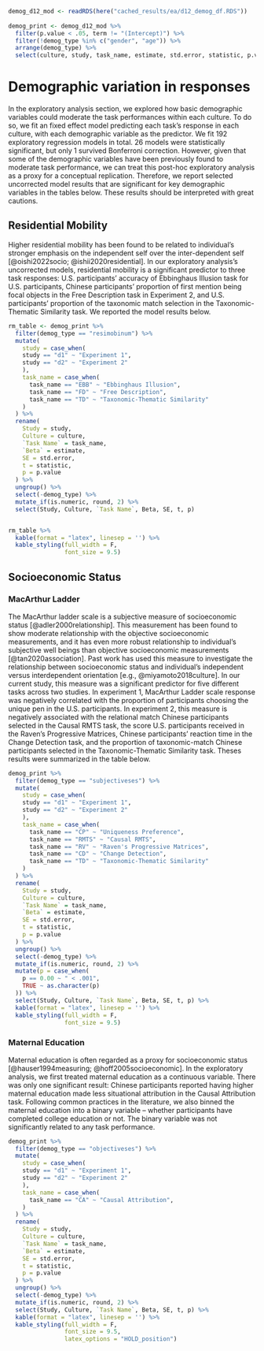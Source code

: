 ```r
demog_d12_mod <- readRDS(here("cached_results/ea/d12_demog_df.RDS"))
 
demog_print <- demog_d12_mod %>% 
  filter(p.value < .05, term != "(Intercept)") %>%
  filter(!demog_type %in% c("gender", "age")) %>% 
  arrange(demog_type) %>% 
  select(culture, study, task_name, estimate, std.error, statistic, p.value)
```


# Demographic variation in responses 

In the exploratory analysis section, we explored how basic demographic variables could moderate the task performances within each culture. To do so, we fit an fixed effect model predicting each task's response in each culture, with each demographic variable as the predictor. We fit 192 exploratory regression models in total. 26 models were statistically significant, but only 1 survived Bonferroni correction. However, given that some of the demographic variables have been previously found to moderate task performance, we can  treat this post-hoc exploratory analysis as a proxy for a conceptual replication. Therefore, we report selected uncorrected model results that are significant for key demographic variables in the tables below. These results should be interpreted with great cautions. 


## Residential Mobility 

Higher residential mobility has been found to be related to individual's stronger emphasis on the independent self over the inter-dependent self [@oishi2022socio; @ishii2020residential]. In our exploratory analysis's uncorrected models, residential mobility is a significant predictor to three task responses: U.S. participants' accuracy of Ebbinghaus Illusion task for U.S. participants, Chinese participants' proportion of first mention being focal objects in the Free Description task in Experiment 2, and U.S. participants' proportion of the taxonomic match selection in the Taxonomic-Thematic Similarity task. We reported the model results below. 


```r
rm_table <- demog_print %>% 
  filter(demog_type == "resimobinum") %>% 
  mutate(
    study = case_when(
    study == "d1" ~ "Experiment 1", 
    study == "d2" ~ "Experiment 2"
    ), 
    task_name = case_when(
      task_name == "EBB" ~ "Ebbinghaus Illusion", 
      task_name == "FD" ~ "Free Description", 
      task_name == "TD" ~ "Taxonomic-Thematic Similarity" 
    )
  ) %>% 
  rename(
    Study = study, 
    Culture = culture, 
    `Task Name` = task_name, 
    `Beta` = estimate, 
    SE = std.error, 
    t = statistic, 
    p = p.value
  ) %>% 
  ungroup() %>% 
  select(-demog_type) %>% 
  mutate_if(is.numeric, round, 2) %>% 
  select(Study, Culture, `Task Name`, Beta, SE, t, p)


rm_table %>% 
  kable(format = "latex", linesep = '') %>% 
  kable_styling(full_width = F,
                font_size = 9.5)
```


## Socioeconomic Status

### MacArthur Ladder 

The MacArthur ladder scale is a subjective measure of socioeconomic status [@adler2000relationship]. This measurement has been found to show moderate relationship with the objective socioeconomic measurements, and it has even more robust relationship to individual's subjective well beings than objective socioeconomic measurements [@tan2020association]. Past work has used this measure to investigate the relationship between socioeconomic status and individual's independent versus interdependent orientation [e.g., @miyamoto2018culture]. In our current study, this measure was a significant predictor for five different tasks across two studies. In experiment 1,  MacArthur Ladder scale response was negatively correlated with the proportion of participants choosing the unique pen in the U.S. participants. In experiment 2,  this measure is negatively associated with the relational match Chinese participants selected in the Causal RMTS task, the score U.S. participants received in the Raven's Progressive Matrices, Chinese participants' reaction time in the Change Detection task, and the proportion of taxonomic-match Chinese participants selected in the Taxonomic-Thematic Similarity task. Theses results were summarized in the table below. 


```r
demog_print %>% 
  filter(demog_type == "subjectiveses") %>% 
  mutate(
    study = case_when(
    study == "d1" ~ "Experiment 1", 
    study == "d2" ~ "Experiment 2"
    ), 
    task_name = case_when(
      task_name == "CP" ~ "Uniqueness Preference",
      task_name == "RMTS" ~ "Causal RMTS", 
      task_name == "RV" ~ "Raven's Progressive Matrices", 
      task_name == "CD" ~ "Change Detection", 
      task_name == "TD" ~ "Taxonomic-Thematic Similarity" 
    )
  ) %>% 
  rename(
    Study = study, 
    Culture = culture, 
    `Task Name` = task_name, 
    `Beta` = estimate, 
    SE = std.error, 
    t = statistic, 
    p = p.value
  ) %>% 
  ungroup() %>% 
  select(-demog_type) %>% 
  mutate_if(is.numeric, round, 2) %>% 
  mutate(p = case_when(
    p == 0.00 ~ " < .001", 
    TRUE ~ as.character(p)
  )) %>% 
  select(Study, Culture, `Task Name`, Beta, SE, t, p) %>% 
  kable(format = "latex", linesep = '') %>% 
  kable_styling(full_width = F, 
                font_size = 9.5)
```

### Maternal Education

Maternal education is often regarded as a proxy for socioeconomic status [@hauser1994measuring; @hoff2005socioeconomic]. In the exploratory analysis, we first treated maternal education as a continuous variable. There was only one significant result: Chinese participants reported having higher maternal education made less situational attribution in the Causal Attribution task. Following common practices in the literature, we also binned the maternal education into a binary variable -- whether participants have completed college education or not. The binary variable was not significantly related to any task performance. 

```r
demog_print %>% 
  filter(demog_type == "objectiveses") %>% 
  mutate(
    study = case_when(
    study == "d1" ~ "Experiment 1", 
    study == "d2" ~ "Experiment 2"
    ), 
    task_name = case_when(
      task_name == "CA" ~ "Causal Attribution", 
    )
  ) %>% 
  rename(
    Study = study, 
    Culture = culture, 
    `Task Name` = task_name, 
    `Beta` = estimate, 
    SE = std.error, 
    t = statistic, 
    p = p.value
  ) %>% 
  ungroup() %>% 
  select(-demog_type) %>% 
  mutate_if(is.numeric, round, 2) %>% 
  select(Study, Culture, `Task Name`, Beta, SE, t, p) %>% 
  kable(format = "latex", linesep = '') %>% 
  kable_styling(full_width = F, 
                font_size = 9.5,
                latex_options = "HOLD_position")
```


